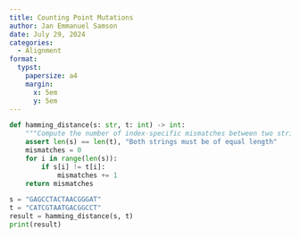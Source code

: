 ```yaml
---
title: Counting Point Mutations
author: Jan Emmanuel Samson
date: July 29, 2024
categories:
  - Alignment
format: 
  typst:
    papersize: a4
    margin: 
      x: 5em
      y: 5em
---
```


````{=typst}

#set par(justify: true)
#set list(indent: 1em)

= Problem

Given two strings _s_ and _t_ of equal length, the *Hamming distance* between _s_ and _t_, denoted $d_H (s,t)$, is the number of corresponding symbols that differ in _s_ and _t_.

- *Given*: Two DNA strings _s_ and _t_ of equal length (not exceeding 1 kbp).

- *Return*: The Hamming distance $d_H (s,t)$

== Sample Dataset

```typ
GAGCCTACTAACGGGAT
CATCGTAATGACGGCCT
```

== Sample Output

```typ
7
```

= Intuition

The Hamming distance function requires two strings of equal length, thus we first assert that $|s| =|t|$ where $|s|$ denotes the length of string _s_ and $|t|$ the length of string _t_. We initialize a variable `mismatches` to zero; this will be used for keeping track of the number of mismatches as we compare the base of each string at a specific index. As with other string algorithms, we iterate over the indices from 0 up to (but not including) $|s|$. If $s_i = t_i$, the value of `mismatches` is incremented by one. Otherwise we proceed to the following index for the next comparison.

= Solution
````

```python
def hamming_distance(s: str, t: int) -> int:
    """Compute the number of index-specific mismatches between two strings."""
    assert len(s) == len(t), "Both strings must be of equal length"
    mismatches = 0
    for i in range(len(s)):
        if s[i] != t[i]:
            mismatches += 1
    return mismatches
```

```python
s = "GAGCCTACTAACGGGAT"
t = "CATCGTAATGACGGCCT"
result = hamming_distance(s, t)
print(result)
```